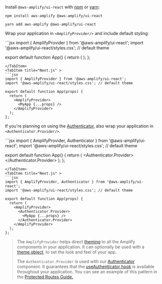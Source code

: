 
Install `@aws-amplify/ui-react` with [npm](https://www.npmjs.com/) or [yarn](https://yarnpkg.com/):

<Tabs>
<TabItem title="npm">

```shell
npm install aws-amplify @aws-amplify/ui-react
```

</TabItem>
<TabItem title="yarn">

```shell
yarn add aws-amplify @aws-amplify/ui-react
```

</TabItem>
</Tabs>

Wrap your application in `<AmplifyProvider/>` and include default styling:

<Tabs>
<TabItem title="Create React App">
```jsx
import { AmplifyProvider } from '@aws-amplify/ui-react';
import '@aws-amplify/ui-react/styles.css'; // default theme

export default function App() {
  return (
    <AmplifyProvider>
      <App />
    </AmplifyProvider>
  );
};
```
</TabItem>
<TabItem title="Next.js" >
```jsx
import { AmplifyProvider } from '@aws-amplify/ui-react';
import '@aws-amplify/ui-react/styles.css'; // default theme

export default function App(props) {
  return (
    <AmplifyProvider>
      <MyApp {...props} />
    </AmplifyProvider>
  );
};
```
</TabItem>
</Tabs>

If you're planning on using the [Authenticator](/components/authenticator), also wrap your application in `<Authenticator.Provider/>`.

<Tabs>
<TabItem title="Create React App">
```jsx
import { AmplifyProvider, Authenticator } from '@aws-amplify/ui-react';
import '@aws-amplify/ui-react/styles.css'; // default theme

export default function App() {
  return (
    <AmplifyProvider>
      <Authenticator.Provider>
        <App />
      </Authenticator.Provider>
    </AmplifyProvider>
  );
};
```
</TabItem>
<TabItem title="Next.js" >
```jsx
import { AmplifyProvider, Authenticator } from '@aws-amplify/ui-react';
import '@aws-amplify/ui-react/styles.css'; // default theme

export default function App(props) {
  return (
    <AmplifyProvider>
      <Authenticator.Provider>
        <MyApp {...props} />
      </Authenticator.Provider>
    </AmplifyProvider>
  );
};
```
</TabItem>
</Tabs>

> The `AmplifyProvider` helps direct [theming](/theming) to all the Amplify components in your application. It can optionally be used with a [theme object](/theming#theme-object), to set the look and feel of your app.
>
> The `Authenticator.Provider` is used with our [Authenticator](/components/authenticator) component. It guarantees that the [useAuthenticator hook](/components/authenticator#useauthenticator-hook) is available throughout your application. You can see an example of this pattern in the [Protected Routes Guide.](/guides/auth-protected)
